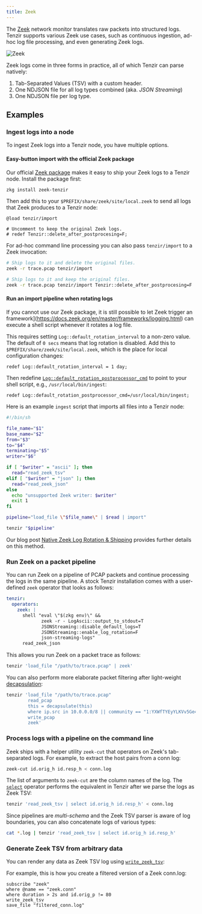 ```yaml
---
title: Zeek
---
```


The [Zeek](https://zeek.org) network monitor translates raw packets into
structured logs. Tenzir supports various Zeek use cases, such as continuous
ingestion, ad-hoc log file processing, and even generating Zeek logs.

![Zeek](zeek.svg)

Zeek logs come in three forms in practice, all of which Tenzir can parse
natively:

1. Tab-Separated Values (TSV) with a custom header.
2. One NDJSON file for all log types combined (aka. _JSON Streaming_)
3. One NDJSON file per log type.

## Examples

### Ingest logs into a node

To ingest Zeek logs into a Tenzir node, you have multiple options.

#### Easy-button import with the official Zeek package

Our official [Zeek package](https://github.com/tenzir/zeek-tenzir) makes it easy
to ship your Zeek logs to a Tenzir node. Install the package first:

```bash
zkg install zeek-tenzir
```

Then add this to your `$PREFIX/share/zeek/site/local.zeek` to send all logs that
Zeek produces to a Tenzir node:

```
@load tenzir/import

# Uncomment to keep the original Zeek logs.
# redef Tenzir::delete_after_postprocesing=F;
```

For ad-hoc command line processing you can also pass `tenzir/import` to a Zeek
invocation:

```bash
# Ship logs to it and delete the original files.
zeek -r trace.pcap tenzir/import

# Ship logs to it and keep the original files.
zeek -r trace.pcap tenzir/import Tenzir::delete_after_postprocesing=F
```

#### Run an import pipeline when rotating logs

If you cannot use our Zeek package, it is still possible to let Zeek trigger an
framework](https://docs.zeek.org/en/master/frameworks/logging.html) can execute
a shell script whenever it rotates a log file.

This requires setting `Log::default_rotation_interval` to a non-zero value. The
default of `0 secs` means that log rotation is disabled. Add this to
`$PREFIX/share/zeek/site/local.zeek`, which is the place for local configuration
changes:

```
redef Log::default_rotation_interval = 1 day;
```

Then redefine
[`Log::default_rotation_postprocessor_cmd`](https://docs.zeek.org/en/master/scripts/base/frameworks/logging/main.zeek.html#id-Log::default_rotation_postprocessor_cmd)
to point to your shell script, e.g., `/usr/local/bin/ingest`:

```
redef Log::default_rotation_postprocessor_cmd=/usr/local/bin/ingest;
```

Here is an example `ingest` script that imports all files into a Tenzir node:

```bash title="ingest"
#!/bin/sh

file_name="$1"
base_name="$2"
from="$3"
to="$4"
terminating="$5"
writer="$6"

if [ "$writer" = "ascii" ]; then
  read="read_zeek_tsv"
elif [ "$writer" = "json" ]; then
  read="read_zeek_json"
else
  echo "unsupported Zeek writer: $writer"
  exit 1
fi

pipeline="load_file \"$file_name\" | $read | import"

tenzir "$pipeline"
```

Our blog post [Native Zeek Log Rotation &
Shipping](https://tenzir.com/blog/native-zeek-log-rotation-and-shipping) provides further details
on this method.

### Run Zeek on a packet pipeline

You can run Zeek on a pipeline of PCAP packets and continue processing the logs
in the same pipeline. A stock Tenzir installation comes with a user-defined
`zeek` operator that looks as follows:

```yaml title=tenzir.yaml
tenzir:
  operators:
    zeek: |
      shell "eval \"$(zkg env)\" &&
             zeek -r - LogAscii::output_to_stdout=T
             JSONStreaming::disable_default_logs=T
             JSONStreaming::enable_log_rotation=F
             json-streaming-logs"
      read_zeek_json
```

This allows you run Zeek on a packet trace as follows:

```bash
tenzir 'load_file "/path/to/trace.pcap" | zeek'
```

You can also perform more elaborate packet filtering after light-weight
[decapsulation](/reference/functions/decapsulate):

```bash
tenzir 'load_file "/path/to/trace.pcap"
        read_pcap
        this = decapsulate(this)
        where ip.src in 10.0.0.0/8 || community == "1:YXWfTYEyYLKVv5Ge4WqijUnKTrM="
        write_pcap
        zeek'
```

### Process logs with a pipeline on the command line

Zeek ships with a helper utility `zeek-cut` that operators on Zeek's
tab-separated logs. For example, to extract the host pairs from a conn log:

```bash
zeek-cut id.orig_h id.resp_h < conn.log
```

The list of arguments to `zeek-cut` are the column names of the log. The
[`select`](/reference/operators/select) operator performs the equivalent in
Tenzir after we parse the logs as Zeek TSV:

```bash
tenzir 'read_zeek_tsv | select id.orig_h id.resp_h' < conn.log
```

Since pipelines are _multi-schema_ and the Zeek TSV parser is aware of log
boundaries, you can also concatenate logs of various types:

```bash
cat *.log | tenzir 'read_zeek_tsv | select id.orig_h id.resp_h'
```

### Generate Zeek TSV from arbitrary data

You can render any data as Zeek TSV log using
[`write_zeek_tsv`](/reference/operators/write_zeek_tsv):

For example, this is how you create a filtered version of a Zeek conn.log:

```tql
subscribe "zeek"
where @name == "zeek.conn"
where duration > 2s and id.orig_p != 80
write_zeek_tsv
save_file "filtered_conn.log"
```

